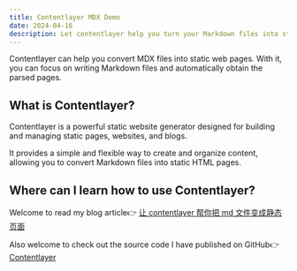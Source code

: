 ```yaml
---
title: Contentlayer MDX Demo
date: 2024-04-16
description: Let contentlayer help you turn your Markdown files into static web pages.
---
```


Contentlayer can help you convert MDX files into static web pages. With it, you can focus on writing Markdown files and automatically obtain the parsed pages.

## What is Contentlayer?

Contentlayer is a powerful static website generator designed for building and managing static pages, websites, and blogs.

It provides a simple and flexible way to create and organize content, allowing you to convert Markdown files into static HTML pages.

## Where can I learn how to use Contentlayer?

Welcome to read my blog article👉 [让 contentlayer 帮你把 md 文件变成静态页面](https://weijunext.com/article/49744a7c-f56b-43d7-8864-693ed3efa1a5)

Also welcome to check out the source code I have published on GitHub👉 [Contentlayer](https://github.com/weijunext/nextjs-learn-demos/tree/contentlayer)
